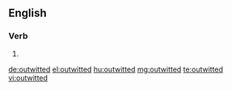 ==English==

===Verb===
{{head|en|verb form}}

# {{en-past of|outwit}}

[[de:outwitted]]
[[el:outwitted]]
[[hu:outwitted]]
[[mg:outwitted]]
[[te:outwitted]]
[[vi:outwitted]]